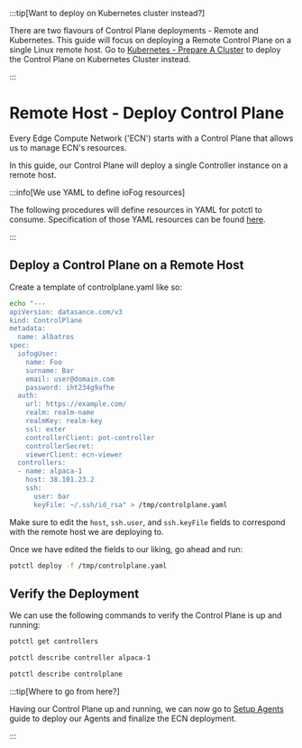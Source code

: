 :::tip[Want to deploy on Kubernetes cluster instead?]
  <p>There are two flavours of Control Plane deployments - Remote and Kubernetes. This guide will focus on deploying a Remote Control Plane on a single Linux remote host. Go to <a href="../platform-deployment/kubernetes-prepare-cluster">Kubernetes - Prepare A Cluster</a> to deploy the Control Plane on Kubernetes Cluster instead.</p>
:::

# Remote Host - Deploy Control Plane

Every Edge Compute Network ('ECN') starts with a Control Plane that allows us to manage ECN's resources.

In this guide, our Control Plane will deploy a single Controller instance on a remote host.

:::info[We use YAML to define ioFog resources]
  <p>The following procedures will define resources in YAML for potctl to consume. Specification of those YAML resources can be found <a href= "/docs/reference-potctl/reference-control-plane">here</a>.</p>
:::

## Deploy a Control Plane on a Remote Host

Create a template of controlplane.yaml like so:

```bash
echo "---
apiVersion: datasance.com/v3
kind: ControlPlane
metadata:
  name: albatros
spec:
  iofogUser:
    name: Foo
    surname: Bar
    email: user@domain.com
    password: iht234g9afhe
  auth:
    url: https://example.com/
    realm: realm-name
    realmKey: realm-key
    ssl: exter
    controllerClient: pot-controller
    controllerSecret:
    viewerClient: ecn-viewer
  controllers:
  - name: alpaca-1
    host: 38.101.23.2
    ssh:
      user: bar
      keyFile: ~/.ssh/id_rsa" > /tmp/controlplane.yaml
```

Make sure to edit the `host`, `ssh.user`, and `ssh.keyFile` fields to correspond with the remote host we are deploying to.

Once we have edited the fields to our liking, go ahead and run:

```bash
potctl deploy -f /tmp/controlplane.yaml
```

## Verify the Deployment

We can use the following commands to verify the Control Plane is up and running:

```bash
potctl get controllers
```

```bash
potctl describe controller alpaca-1
```

```bash
potctl describe controlplane
```

:::tip[Where to go from here?]
<p>Having our Control Plane up and running, we can now go to <a href="../platform-deployment/setup-your-agents">Setup Agents</a> guide to deploy our Agents and finalize the ECN deployment.</p>
:::


<EditPageAdmonition />
